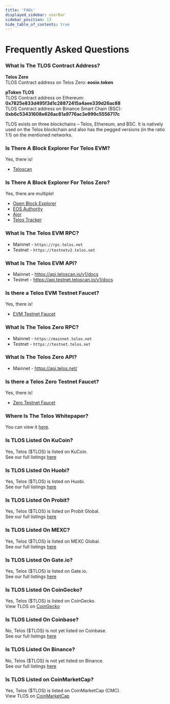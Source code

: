 ```yaml
---
title: 'FAQs'
displayed_sidebar: userBar
sidebar_position: 13
hide_table_of_contents: true
---
```


# Frequently Asked Questions

### What Is The TLOS Contract Address?

**Telos Zero**  
TLOS Contract address on Telos Zero: **eosio.token**  

**pToken TLOS**  
TLOS Contract address on Ethereum: **0x7825e833d495f3d1c28872415a4aee339d26ac88**  
TLOS Contract address on Binance Smart Chain (BSC): **0xb6c53431608e626ac81a9776ac3e999c5556717c**  

TLOS exists on three blockchains – Telos, Ethereum, and BSC. It is natively used on the Telos blockchain and also has the pegged versions (in the ratio 1:1) on the mentioned networks.

### Is There A Block Explorer For Telos EVM?

Yes, there is!
- [Teloscan](https://www.teloscan.io/)

### Is There A Block Explorer For Telos Zero?

Yes, there are multiple!
- [Open Block Explorer](https://explorer.telos.net/)
- [EOS Authority](https://eosauthority.com/?network=telos)
- [Ajor](https://ajor.io/)
- [Telos Tracker](https://telos.eosiotracker.io/)

### What Is The Telos EVM RPC?

- Mainnet - `https://rpc.telos.net`
- Testnet - `https://testnetv2.telos.net`

### What Is The Telos EVM API?

- Mainnet - https://api.teloscan.io/v1/docs
- Testnet - https://api.testnet.teloscan.io/v1/docs

### Is there a Telos EVM Testnet Faucet?

Yes, there is! 
- [EVM Testnet Faucet](https://app.telos.net/testnet/developers?tab=tlos-evm)

### What Is The Telos Zero RPC?

- Mainnet - `https://mainnet.telos.net`
- Testnet - `https://testnet.telos.net`

### What Is The Telos Zero API?

- Mainnet - https://api.telos.net/

### Is there a Telos Zero Testnet Faucet?

Yes, there is!
- [Zero Testnet Faucet](https://app.telos.net/testnet/developers?tab=tlos-native)

### Where Is The Telos Whitepaper?

You can view it [here](https://www.allcryptowhitepapers.com/wp-content/uploads/2019/10/telos_white_paper_english.pdf).

### Is TLOS Listed On KuCoin?

Yes, Telos ($TLOS) is listed on KuCoin.  
See our full listings [here](/users/getting-started/fund-your-wallet)

### Is TLOS Listed On Huobi?

Yes, Telos ($TLOS) is listed on Huobi.  
See our full listings [here](/users/getting-started/fund-your-wallet)

### Is TLOS Listed On Probit?

Yes, Telos ($TLOS) is listed on Probit Global.  
See our full listings [here](/users/getting-started/fund-your-wallet)

### Is TLOS Listed On MEXC?

Yes, Telos ($TLOS) is listed on MEXC Global.  
See our full listings [here](/users/getting-started/fund-your-wallet)

### Is TLOS Listed On Gate.io?

Yes, Telos ($TLOS) is listed on Gate.io.  
See our full listings [here](/users/getting-started/fund-your-wallet)

### Is TLOS Listed On CoinGecko?

Yes, Telos ($TLOS) is listed on CoinGecko.  
View TLOS on [CoinGecko](https://www.coingecko.com/en/coins/telos)  

### Is TLOS Listed On Coinbase?

No, Telos ($TLOS) is not yet listed on Coinbase.  
See our full listings [here](/users/getting-started/fund-your-wallet)

### Is TLOS Listed On Binance?

No, Telos ($TLOS) is not yet listed on Binance.  
See our full listings [here](/users/getting-started/fund-your-wallet)

### Is TLOS Listed on CoinMarketCap?

Yes, Telos ($TLOS) is listed on CoinMarketCap (CMC).  
View TLOS on [CoinMarketCap](https://coinmarketcap.com/currencies/telos/)



 
